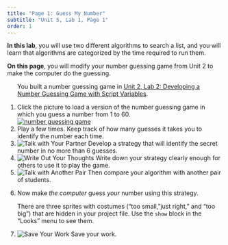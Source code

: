```yaml
---
title: "Page 1: Guess My Number"
subtitle: "Unit 5, Lab 1, Page 1"
order: 1
---
```


::: learn
**In this lab**, you will use two different algorithms
to search a list, and you will learn that algorithms are categorized by
the time required to run them.

**On this page**, you will modify your number guessing
game from Unit 2 to make the computer do the guessing.
:::

::: {#first .forYouToDo}
<ol>

::: sidenote
You built a number guessing game in
<a href="/unit-2/lab-1/1-number-guessing-game.html" title="Unit 2, Lab 2: Developing a Number Guessing Game with Script Variables">Unit
2, Lab 2: Developing a Number Guessing Game with Script Variables</a>.
:::

<li>Click the picture to load a version of the number guessing game in
which you guess a number from 1 to 60. <br />
<a class="run" href="/prog/5-algorithms/U5L1-GuessNumber.xml">
<img src="/img/5-algorithms/number-guessing-game.png" title="number guessing game" alt="number guessing game" class="ms-4"/>
</a></li>

<li>Play a few times. Keep track of how many guesses it takes you to
identify the number each time.</li>

<li><img src="/img/icons/talk-with-your-partner-mini.png" title="Talk with Your Partner" alt="Talk with Your Partner" class="inline"/>
Develop a strategy that will identify the secret number in no more than
6 guesses.</li>

<li><img src="/img/icons/write-out-thoughts-mini.png" title="Write Out Your Thoughts" alt="Write Out Your Thoughts" class="inline"/>
Write down your strategy clearly enough for others to use it to play the
game.</li>

<li><img src="/img/icons/talk-with-another-pair-mini.png" title="Talk with Another Pair" alt="Talk with Another Pair" class="inline"/>
Then compare your algorithm with another pair of students.</li>

<li>

Now make <em>the computer</em> guess <em>your</em> number using this
strategy.

::: endnote
There are three sprites with costumes ("too small,"just right," and "too
big") that are hidden in your project file. Use the `show`
block in the "Looks" menu to see them.
:::

</li>

<li><img src="/img/icons/save-mini.png" title="Save Your Work" alt="Save Your Work" class="inline"/>
Save your work.</li>

</ol>
:::
